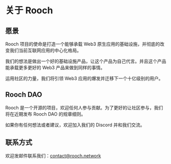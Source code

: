 # 关于 Rooch

## 愿景

Rooch 项目的使命是打造一个能够承载 Web3 原生应用的基础设施，并彻底的改变我们当前互联网应用的中心化格局。

我们的想法是做出一个好的基础设施产品，让这个产品为自己代言。并且这个产品能承载更多更好的 Web3 产品来做到同样的事情。

运用社区的力量，我们将引领 Web3 应用的爆发并迁移下一个十亿级别的用户。

## Rooch DAO

Rooch 是一个开源的项目，欢迎任何人参与贡献。为了更好的让社区参与，我们将在近期发布 Rooch DAO 的规章细则。

如果你有任何想法或者建议，欢迎加入我们的 Discord 并和我们交流。

## 联系方式

欢迎发邮件联系我们：contact@rooch.network
